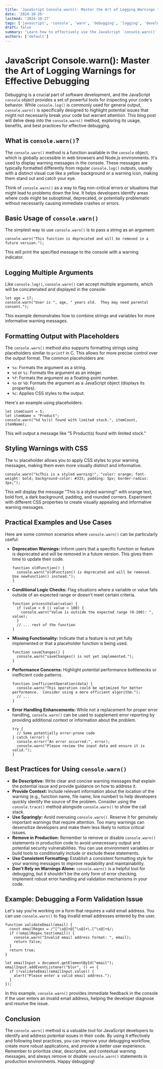 ```yaml
---
title: 'JavaScript Console.warn(): Master the Art of Logging Warnings for Effective Debugging'
date: '2024-10-26'
lastmod: '2024-10-27'
tags: ['javascript', 'console', 'warn', 'debugging', 'logging', 'development', 'web development']
draft: false
summary: "Learn how to effectively use the JavaScript `console.warn()` method to log warning messages in your browser's console. Improve your debugging workflow and identify potential issues in your code with clear and informative warnings."
authors: ['default']
---
```


# JavaScript Console.warn(): Master the Art of Logging Warnings for Effective Debugging

Debugging is a crucial part of software development, and the JavaScript `console` object provides a set of powerful tools for inspecting your code's behavior. While `console.log()` is commonly used for general output, `console.warn()` is specifically designed to highlight potential issues that might not necessarily break your code but warrant attention. This blog post will delve deep into the `console.warn()` method, exploring its usage, benefits, and best practices for effective debugging.

## What is `console.warn()`?

The `console.warn()` method is a function available in the `console` object, which is globally accessible in web browsers and Node.js environments. It's used to display warning messages in the console. These messages are typically formatted differently from regular `console.log()` outputs, usually with a distinct visual cue like a yellow background or a warning icon, making them stand out and catch your eye.

Think of `console.warn()` as a way to flag non-critical errors or situations that might lead to problems down the line. It helps developers identify areas where code might be suboptimal, deprecated, or potentially problematic without necessarily causing immediate crashes or errors.

## Basic Usage of `console.warn()`

The simplest way to use `console.warn()` is to pass a string as an argument:

```plaintext
console.warn("This function is deprecated and will be removed in a future version.");
```

This will print the specified message to the console with a warning indicator.

## Logging Multiple Arguments

Like `console.log()`, `console.warn()` can accept multiple arguments, which will be concatenated and displayed in the console:

```plaintext
let age = 17;
console.warn("User is ", age, " years old.  They may need parental consent.");
```

This example demonstrates how to combine strings and variables for more informative warning messages.

## Formatting Output with Placeholders

The `console.warn()` method also supports formatting strings using placeholders similar to `printf` in C. This allows for more precise control over the output format. The common placeholders are:

- `%s`: Formats the argument as a string.
- `%d` or `%i`: Formats the argument as an integer.
- `%f`: Formats the argument as a floating-point number.
- `%o` or `%O`: Formats the argument as a JavaScript object (displays its properties).
- `%c`: Applies CSS styles to the output.

Here's an example using placeholders:

```plaintext
let itemCount = 5;
let itemName = "Product";
console.warn("%d %s(s) found with limited stock.", itemCount, itemName);
```

This will output a message like "5 Product(s) found with limited stock."

## Styling Warnings with CSS

The `%c` placeholder allows you to apply CSS styles to your warning messages, making them even more visually distinct and informative.

```plaintext
console.warn("%cThis is a styled warning!", "color: orange; font-weight: bold; background-color: #333; padding: 5px; border-radius: 3px;");
```

This will display the message "This is a styled warning!" with orange text, bold font, a dark background, padding, and rounded corners. Experiment with different CSS properties to create visually appealing and informative warning messages.

## Practical Examples and Use Cases

Here are some common scenarios where `console.warn()` can be particularly useful:

- **Deprecation Warnings:** Inform users that a specific function or feature is deprecated and will be removed in a future version. This gives them time to update their code.

  ```plaintext
  function oldFunction() {
    console.warn("oldFunction() is deprecated and will be removed. Use newFunction() instead.");
  }
  ```

- **Conditional Logic Checks:** Flag situations where a variable or value falls outside of an expected range or doesn't meet certain criteria.

  ```plaintext
  function processValue(value) {
    if (value < 0 || value > 100) {
      console.warn("Value is outside the expected range (0-100): ", value);
    }
    // ... rest of the function
  }
  ```

- **Missing Functionality:** Indicate that a feature is not yet fully implemented or that a placeholder function is being used.

  ```plaintext
  function saveChanges() {
    console.warn("saveChanges() is not yet implemented.");
  }
  ```

- **Performance Concerns:** Highlight potential performance bottlenecks or inefficient code patterns.

  ```plaintext
  function inefficientOperation(data) {
    console.warn("This operation could be optimized for better performance.  Consider using a more efficient algorithm.");
    // ...
  }
  ```

- **Error Handling Enhancements:** While not a replacement for proper error handling, `console.warn()` can be used to supplement error reporting by providing additional context or information about the problem.

  ```plaintext
  try {
    // Some potentially error-prone code
  } catch (error) {
    console.error("An error occurred:", error);
    console.warn("Please review the input data and ensure it is valid.");
  }
  ```

## Best Practices for Using `console.warn()`

- **Be Descriptive:** Write clear and concise warning messages that explain the potential issue and provide guidance on how to address it.
- **Provide Context:** Include relevant information about the location of the warning (e.g., function name, file name, line number) to help developers quickly identify the source of the problem. Consider using the `console.trace()` method alongside `console.warn()` to show the call stack.
- **Use Sparingly:** Avoid overusing `console.warn()`. Reserve it for genuinely important warnings that require attention. Too many warnings can desensitize developers and make them less likely to notice critical issues.
- **Remove in Production:** Remember to remove or disable `console.warn()` statements in production code to avoid unnecessary output and potential security vulnerabilities. You can use environment variables or build tools to conditionally include or exclude these statements.
- **Use Consistent Formatting:** Establish a consistent formatting style for your warning messages to improve readability and maintainability.
- **Don't Rely on Warnings Alone:** `console.warn()` is a helpful tool for debugging, but it shouldn't be the only form of error checking. Implement robust error handling and validation mechanisms in your code.

## Example: Debugging a Form Validation Issue

Let's say you're working on a form that requires a valid email address. You can use `console.warn()` to flag invalid email addresses entered by the user.

```plaintext
function validateEmail(email) {
  const emailRegex = /^[^\s@]+@[^\s@]+\.[^\s@]+$/;
  if (!emailRegex.test(email)) {
    console.warn("Invalid email address format: ", email);
    return false;
  }
  return true;
}

let emailInput = document.getElementById("email");
emailInput.addEventListener("blur", () => {
  if (!validateEmail(emailInput.value)) {
    alert("Please enter a valid email address.");
  }
});
```

In this example, `console.warn()` provides immediate feedback in the console if the user enters an invalid email address, helping the developer diagnose and resolve the issue.

## Conclusion

The `console.warn()` method is a valuable tool for JavaScript developers to identify and address potential issues in their code. By using it effectively and following best practices, you can improve your debugging workflow, create more robust applications, and provide a better user experience. Remember to prioritize clear, descriptive, and contextual warning messages, and always remove or disable `console.warn()` statements in production environments. Happy debugging!
